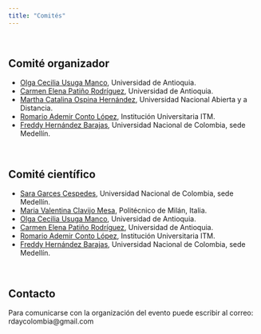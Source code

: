 ```yaml
---
title: "Comités"
---
```


<br/>

## Comité organizador
- [Olga Cecilia Usuga Manco](https://www.meetup.com/es/rladies-medellin/), Universidad de Antioquia.
- [Carmen Elena Patiño Rodríguez](https://www.meetup.com/es/rladies-medellin/), Universidad de Antioquia.
- [Martha Catalina Ospina Hernández](https://www.unad.edu.co/), Universidad Nacional Abierta y a Distancia.
- [Romario Ademir Conto López](https://www.itm.edu.co/), Institución Universitaria ITM.
- [Freddy Hernández Barajas](https://fhernanb.github.io/), Universidad Nacional de Colombia, sede Medellín.

<br/>

## Comité científico
- [Sara Garces Cespedes](https://www.meetup.com/es/rladies-medellin/), Universidad Nacional de Colombia, sede Medellín.
- [Maria Valentina Clavijo Mesa](https://www.meetup.com/es/rladies-medellin/), Politécnico de Milán, Italia.
- [Olga Cecilia Usuga Manco](https://www.meetup.com/es/rladies-medellin/), Universidad de Antioquia.
- [Carmen Elena Patiño Rodríguez](https://www.meetup.com/es/rladies-medellin/), Universidad de Antioquia.
- [Romario Ademir Conto López](https://www.itm.edu.co/), Institución Universitaria ITM.
- [Freddy Hernández Barajas](https://fhernanb.github.io/), Universidad Nacional de Colombia, sede Medellín.

<br/>

## Contacto
Para comunicarse con la organización del evento puede escribir al correo: rdaycolombia@gmail.com

